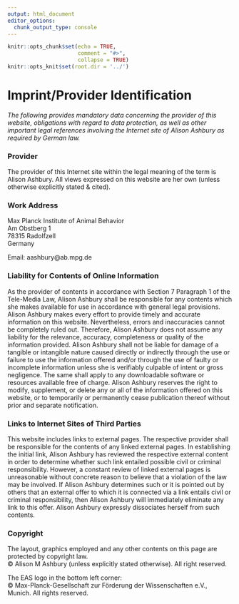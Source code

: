 ```yaml
---
output: html_document
editor_options:
  chunk_output_type: console
---
```


```r
knitr::opts_chunk$set(echo = TRUE,
                      comment = "#>",
                      collapse = TRUE)
knitr::opts_knit$set(root.dir = '../')
```


# Imprint/Provider Identification {-}

*The following provides mandatory data concerning the provider of this website, obligations with regard to data protection, as well as other important legal references involving the Internet site of Alison Ashbury as required by German law.*

### Provider {-}
The provider of this Internet site within the legal meaning of the term is Alison Ashbury. All views expressed on this website are her own (unless otherwise explicitly stated & cited).

### Work Address {-}
Max Planck Institute of Animal Behavior <br>
Am Obstberg 1 <br>
78315 Radolfzell <br>
Germany <br>

Email: aashbury@ab.mpg.de


### Liability for Contents of Online Information {-}
As the provider of contents in accordance with Section 7 Paragraph 1 of the Tele-Media Law, Alison Ashbury shall be responsible for any contents which she makes available for use in accordance with general legal provisions. Alison Ashbury makes every effort to provide timely and accurate information on this website. Nevertheless, errors and inaccuracies cannot be completely ruled out. Therefore, Alison Ashbury does not assume any liability for the relevance, accuracy, completeness or quality of the information provided. Alison Ashbury shall not be liable for damage of a tangible or intangible nature caused directly or indirectly through the use or failure to use the information offered and/or through the use of faulty or incomplete information unless she is verifiably culpable of intent or gross negligence. The same shall apply to any downloadable software or resources available free of charge. Alison Ashbury reserves the right to modify, supplement, or delete any or all of the information offered on this website, or to temporarily or permanently cease publication thereof without prior and separate notification.

### Links to Internet Sites of Third Parties {-}
This website includes links to external pages. The respective provider shall be responsible for the contents of any linked external pages. In establishing the initial link, Alison Ashbury has reviewed the respective external content in order to determine whether such link entailed possible civil or criminal responsibility. However, a constant review of linked external pages is unreasonable without concrete reason to believe that a violation of the law may be involved. If Alison Ashbury determines such or it is pointed out by others that an external offer to which it is connected via a link entails civil or criminal responsibility, then Alison Ashbury will immediately eliminate any link to this offer. Alison Ashbury expressly dissociates herself from such contents.

### Copyright {-}
The layout, graphics employed and any other contents on this page are protected by copyright law. <br>
© Alison M Ashbury (unless explicitly stated otherwise). All right reserved. 

The EAS logo in the bottom left corner: <br>
© Max-Planck-Gesellschaft zur Förderung der Wissenschaften e.V., Munich. All rights reserved.